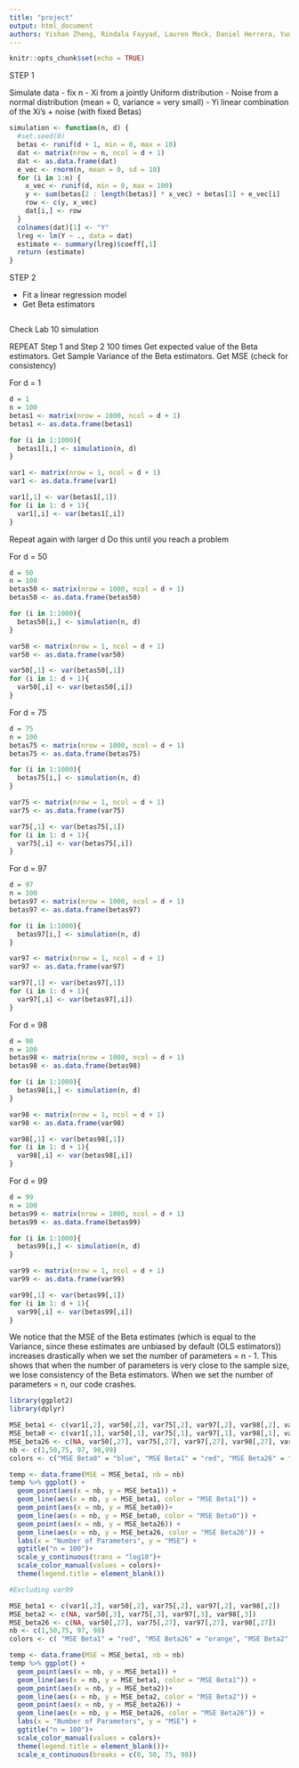 ```yaml
---
title: "project"
output: html_document
authors: Yishan Zheng, Rindala Fayyad, Lauren Mock, Daniel Herrera, Yuning Liu, Jinyi Che
---
```


```r
knitr::opts_chunk$set(echo = TRUE)
```
STEP 1

Simulate data
- fix n 
- Xi from a jointly Uniform distribution
- Noise from a normal distribution (mean = 0, variance = very small)
- Yi linear combination of the Xi's + noise (with fixed Betas)

```r
simulation <- function(n, d) {
  #set.seed(0)
  betas <- runif(d + 1, min = 0, max = 10)
  dat <- matrix(nrow = n, ncol = d + 1)
  dat <- as.data.frame(dat)
  e_vec <- rnorm(n, mean = 0, sd = 10)
  for (i in 1:n) {
    x_vec <- runif(d, min = 0, max = 100)
    y <- sum(betas[2 : length(betas)] * x_vec) + betas[1] + e_vec[i]
    row <- c(y, x_vec)
    dat[i,] <- row
  }
  colnames(dat)[1] <- "Y"
  lreg <- lm(Y ~ ., data = dat)
  estimate <- summary(lreg)$coeff[,1]
  return (estimate)
}


```


STEP 2

- Fit a linear regression model
- Get Beta estimators 

```r

```

Check Lab 10 simulation

REPEAT Step 1 and Step 2 100 times
Get expected value of the Beta estimators. 
Get Sample Variance of the Beta estimators. 
Get MSE (check for consistency)

For d = 1
```r
d = 1
n = 100
betas1 <- matrix(nrow = 1000, ncol = d + 1)
betas1 <- as.data.frame(betas1)

for (i in 1:1000){
  betas1[i,] <- simulation(n, d)
}

var1 <- matrix(nrow = 1, ncol = d + 1)
var1 <- as.data.frame(var1)

var1[,1] <- var(betas1[,1])
for (i in 1: d + 1){
  var1[,i] <- var(betas1[,i])
}

```


Repeat again with larger d
Do this until you reach a problem


For d = 50
```r
d = 50
n = 100
betas50 <- matrix(nrow = 1000, ncol = d + 1)
betas50 <- as.data.frame(betas50)

for (i in 1:1000){
  betas50[i,] <- simulation(n, d)
}

var50 <- matrix(nrow = 1, ncol = d + 1)
var50 <- as.data.frame(var50)

var50[,1] <- var(betas50[,1])
for (i in 1: d + 1){
  var50[,i] <- var(betas50[,i])
}

```

For d = 75
```r
d = 75
n = 100
betas75 <- matrix(nrow = 1000, ncol = d + 1)
betas75 <- as.data.frame(betas75)

for (i in 1:1000){
  betas75[i,] <- simulation(n, d)
}

var75 <- matrix(nrow = 1, ncol = d + 1)
var75 <- as.data.frame(var75)

var75[,1] <- var(betas75[,1])
for (i in 1: d + 1){
  var75[,i] <- var(betas75[,i])
}

```

For d = 97
```r
d = 97
n = 100
betas97 <- matrix(nrow = 1000, ncol = d + 1)
betas97 <- as.data.frame(betas97)

for (i in 1:1000){
  betas97[i,] <- simulation(n, d)
}

var97 <- matrix(nrow = 1, ncol = d + 1)
var97 <- as.data.frame(var97)

var97[,1] <- var(betas97[,1])
for (i in 1: d + 1){
  var97[,i] <- var(betas97[,i])
}

```

For d = 98
```r
d = 98
n = 100
betas98 <- matrix(nrow = 1000, ncol = d + 1)
betas98 <- as.data.frame(betas98)

for (i in 1:1000){
  betas98[i,] <- simulation(n, d)
}

var98 <- matrix(nrow = 1, ncol = d + 1)
var98 <- as.data.frame(var98)

var98[,1] <- var(betas98[,1])
for (i in 1: d + 1){
  var98[,i] <- var(betas98[,i])
}

```

For d = 99
```r
d = 99
n = 100
betas99 <- matrix(nrow = 1000, ncol = d + 1)
betas99 <- as.data.frame(betas99)

for (i in 1:1000){
  betas99[i,] <- simulation(n, d)
}

var99 <- matrix(nrow = 1, ncol = d + 1)
var99 <- as.data.frame(var99)

var99[,1] <- var(betas99[,1])
for (i in 1: d + 1){
  var99[,i] <- var(betas99[,i])
}

```

We notice that the MSE of the Beta estimates (which is equal to the Variance, since these estimates are unbiased by default (OLS estimators)) increases drastically when we set the number of parameters = n - 1. This shows that when the number of parameters is very close to the sample size, we lose consistency of the Beta estimators. When we set the number of parameters = n, our code crashes. 

```r
library(ggplot2)
library(dplyr)

MSE_beta1 <- c(var1[,2], var50[,2], var75[,2], var97[,2], var98[,2], var99[,2])
MSE_beta0 <- c(var1[,1], var50[,1], var75[,1], var97[,1], var98[,1], var99[,1])
MSE_beta26 <- c(NA, var50[,27], var75[,27], var97[,27], var98[,27], var99[,27])
nb <- c(1,50,75, 97, 98,99)
colors <- c("MSE Beta0" = "blue", "MSE Beta1" = "red", "MSE Beta26" = "orange")

temp <- data.frame(MSE = MSE_beta1, nb = nb)
temp %>% ggplot() +
  geom_point(aes(x = nb, y = MSE_beta1)) +
  geom_line(aes(x = nb, y = MSE_beta1, color = "MSE Beta1")) +
  geom_point(aes(x = nb, y = MSE_beta0))+
  geom_line(aes(x = nb, y = MSE_beta0, color = "MSE Beta0")) +
  geom_point(aes(x = nb, y = MSE_beta26)) +
  geom_line(aes(x = nb, y = MSE_beta26, color = "MSE Beta26")) +
  labs(x = "Number of Parameters", y = "MSE") + 
  ggtitle("n = 100")+
  scale_y_continuous(trans = "log10")+
  scale_color_manual(values = colors)+
  theme(legend.title = element_blank())

```

```r
#Excluding var99

MSE_beta1 <- c(var1[,2], var50[,2], var75[,2], var97[,2], var98[,2])
MSE_beta2 <- c(NA, var50[,3], var75[,3], var97[,3], var98[,3])
MSE_beta26 <- c(NA, var50[,27], var75[,27], var97[,27], var98[,27])
nb <- c(1,50,75, 97, 98)
colors <- c( "MSE Beta1" = "red", "MSE Beta26" = "orange", "MSE Beta2" = "green")

temp <- data.frame(MSE = MSE_beta1, nb = nb)
temp %>% ggplot() +
  geom_point(aes(x = nb, y = MSE_beta1)) +
  geom_line(aes(x = nb, y = MSE_beta1, color = "MSE Beta1")) +
  geom_point(aes(x = nb, y = MSE_beta2))+
  geom_line(aes(x = nb, y = MSE_beta2, color = "MSE Beta2")) +
  geom_point(aes(x = nb, y = MSE_beta26)) +
  geom_line(aes(x = nb, y = MSE_beta26, color = "MSE Beta26")) +
  labs(x = "Number of Parameters", y = "MSE") + 
  ggtitle("n = 100")+
  scale_color_manual(values = colors)+
  theme(legend.title = element_blank())+
  scale_x_continuous(breaks = c(0, 50, 75, 98))

```

